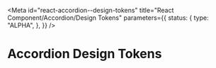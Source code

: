 <!-- @license CC0-1.0 -->


<Meta
  id="react-accordion--design-tokens"
  title="React Component/Accordion/Design Tokens"
  parameters={{
    status: {
      type: "ALPHA",
    },
  }}
/>

# Accordion Design Tokens

<ComponentTokensSection tokens={tokens} definition={tokensDefinition} component="utrecht-accordion" />
